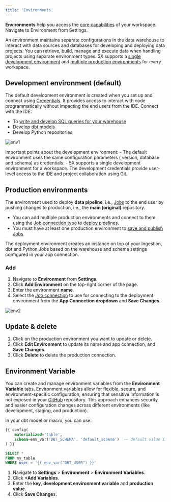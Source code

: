 ```yaml
---
title: 'Environments'
---
```


**Environments** help you access the [core capabilities](/Overview/features) of your workspace. Navigate to Environment from Settings. 

An environment maintains separate configurations in the data warehouse to interact with data sources and databases for developing and deploying data projects. You can retrieve, build, manage and execute data when handling projects using separate environment types. 
5X supports a [single development environment](#development-environment-default) and [multiple production environments](#production-environments) for every workspace. 

## Development environment (default)
The default development environment is created when you set up and connect using [Credentials](/Settings/credentials).  It provides access to interact with code programmatically without impacting the end users from the IDE. 
Connect with the IDE: 
- To [write and develop SQL queries for your warehouse](/IDE/sql)
- Develop [dbt models](/IDE/DBTModeling/dbt) 
- Develop Python repositories  

![env1](/images/env1.png)

<Info>
Important points about the development environment:
- The default environment uses the same configuration parameters ( version, database and schema) as credentials. 
- 5X supports a single development environment for a workspace. The development credentials provide user-level access to the IDE and project collaboration using Git.  
</Info>

## Production environments
The environment used to deploy **data pipeline**, i.e., [Jobs](/Orchestration/jobs) to the end user by pushing changes to production, i.e., the **main (original)** repository. 
- You can add multiple production environments and connect to them using the [Job connection type](/Settings/app-connections) to [deploy pipelines](/Orchestration/deploy). 
- You must have at least one production environment to [save and publish Jobs](/Orchestration/deploy). 

<Info>
The deployment environment creates an instance on top of your Ingestion, dbt and Python
Jobs based on the warehouse and schema settings configured in your app connection. 
</Info>

### Add
1. Navigate to **Environment** from **Settings**.
2. Click **Add Environment** on the top-right corner of the page. 
3. Enter the environment **name**. 
4. Select the [Job connection](/Settings/app-connections) to use for connecting to the deployment environment from the **App Connection dropdown** and **Save Changes**. 

![env2](/images/env2.gif)

## Update & delete 
1. Click on the production environment you want to update or delete. 
2. Click **Edit Environment** to update its name and app connection, and **Save Changes**. 
3. Click **Delete** to delete the production connection. 

## Environment Variable 

You can create and manage environment variables from the **Environment Variable** tabs. Environment variables allow for flexible, secure, and environment-specific configuration, ensuring that sensitive information is not exposed in your [GitHub](/IDE/github) repository. This approach enhances security and easier configuration changes across different environments (like development, staging, and production).

In your dbt model or macro, you can use: 

```sql
{{ config(
    materialized='table',
    schema=env_var('DBT_SCHEMA', 'default_schema')  -- default value if not set
) }}

SELECT *
FROM my_table
WHERE user = '{{ env_var("DBT_USER") }}'
```

1. Navigate to **Settings** > **Environment** > **Environment Variables**. 
2. Click **+Add Variables**.
3. Enter the **key**, **development environment variable** and **production value**. 
4. Click **Save Change**s.
